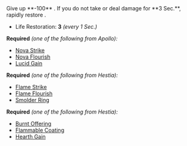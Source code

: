 
<Boon>
Give up **-100** <IconMaxLife />. If you do not take or deal damage for **3 Sec.**, rapidly restore <IconLife />.

- Life Restoration: **3** _(every 1 Sec.)_

</Boon>

**Required** _(one of the following from Apollo):_

- [Nova Strike](/boons/apollo#nova-strike)
- [Nova Flourish](/boons/apollo#nova-flourish)
- [Lucid Gain](/boons/apollo#lucid-gain)

**Required** _(one of the following from Hestia):_

- [Flame Strike](/boons/hestia#flame-strike)
- [Flame Flourish](/boons/hestia#flame-flourish)
- [Smolder Ring](/boons/hestia#smolder-ring)

**Required** _(one of the following from Hestia):_

- [Burnt Offering](/boons/hestia#burnt-offering)
- [Flammable Coating](/boons/hestia#flammable-coating)
- [Hearth Gain](/boons/hestia#hearth-gain)
